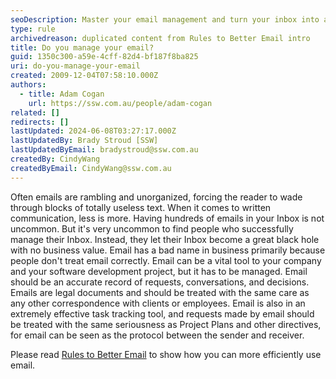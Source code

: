 ```yaml
---
seoDescription: Master your email management and turn your inbox into a powerful tool for efficient communication and task tracking.
type: rule
archivedreason: duplicated content from Rules to Better Email intro
title: Do you manage your email?
guid: 1350c300-a59e-4cff-82d4-bf187f8ba825
uri: do-you-manage-your-email
created: 2009-12-04T07:58:10.000Z
authors:
  - title: Adam Cogan
    url: https://ssw.com.au/people/adam-cogan
related: []
redirects: []
lastUpdated: 2024-06-08T03:27:17.000Z
lastUpdatedBy: Brady Stroud [SSW]
lastUpdatedByEmail: bradystroud@ssw.com.au
createdBy: CindyWang
createdByEmail: CindyWang@ssw.com.au
---
```


Often emails are rambling and unorganized, forcing the reader to wade through blocks of totally useless text. When it comes to written communication, less is more. Having hundreds of emails in your Inbox is not uncommon. But it's very uncommon to find people who successfully manage their Inbox. Instead, they let their Inbox become a great black hole with no business value. Email has a bad name in business primarily because people don't treat email correctly.
Email can be a vital tool to your company and your software development project, but it has to be managed. Email should be an accurate record of requests, conversations, and decisions. Emails are legal documents and should be treated with the same care as any other correspondence with clients or employees. Email is also in an extremely effective task tracking tool, and requests made by email should be treated with the same seriousness as Project Plans and other directives, for email can be seen as the protocol between the sender and receiver.

Please read [Rules to Better Email](/rules-to-better-email) to show how you can more efficiently use email.
